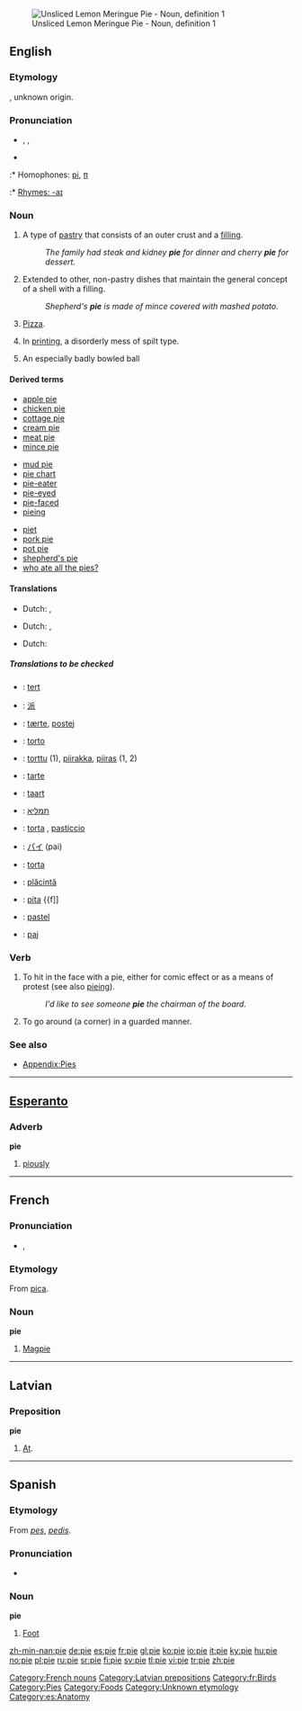{{see|Pie|PIE}}
[[Image:Lemon Meringue Pie 1.jpg|thumb|Unsliced Lemon Meringue Pie - Noun, definition 1]]
==English==

===Etymology===
{{ME.}}, unknown origin.

===Pronunciation===
* {{AHD|pī}}, {{IPA|/paɪ/}}, {{SAMPA|/paI/}}
* {{audio|en-us-pie.ogg|Audio (US)}}
:* Homophones: [[pi]], [[π]]
:* [[Rhymes:English:-aɪ|Rhymes: -aɪ]]

===Noun===
{{en-noun|s|-}}

# A type of [[pastry]] that consists of an outer crust and a [[filling]].
#: ''The family had steak and kidney '''pie''' for dinner and cherry '''pie''' for dessert.''
# Extended to other, non-pastry dishes that maintain the general concept of a shell with a filling.
#: ''Shepherd's '''pie''' is made of mince covered with mashed potato.''
# {{cattag|Northeastern US}} [[pizza|Pizza]].
# In [[printing]], a disorderly mess of spilt type.
# {{cricket}} An especially badly bowled ball

====Derived terms====
{{top3}}
*[[apple pie]]
*[[chicken pie]]
*[[cottage pie]]
*[[cream pie]]
*[[meat pie]]
*[[mince pie]]
{{mid3}}
*[[mud pie]]
*[[pie chart]]
*[[pie-eater]]
*[[pie-eyed]]
*[[pie-faced]]
*[[pieing]]
{{mid3}}
*[[piet]]
*[[pork pie]]
*[[pot pie]]
*[[shepherd's pie]]
*[[who ate all the pies?]]
{{bottom}}

====Translations====
{{top|type of pastry}}
*Dutch: {{t|nl|taart|f}}, {{t|nl|pastei|f}}
{{mid}}
{{bottom}}

{{top|other, non-pastry dishes that maintain the general concept of a shell with a filling}}
*Dutch: {{t|nl|taart|f}}, {{t|nl|pastei|f}}
{{mid}}
{{bottom}}

{{top|pizza}}
*Dutch: {{t|nl|pizza|m}}
{{mid}}
{{bottom}}

{{top|printing: disorderly mess of spilt type}}
{{mid}}
{{bottom}}

{{top|cricket: especially badly bowled ball}}
{{mid}}
{{bottom}}

=====Translations to be checked=====
{{checktrans}}
{{top}}
*{{ttbc|Afrikaans}}: [[tert]]
*{{ttbc|Chinese}}: [[派]]
*{{ttbc|Danish}}: [[tærte]], [[postej]] {{c}}
*{{ttbc|Esperanto}}: [[torto]]
*{{ttbc|Finnish}}: [[torttu]] (1), [[piirakka]], [[piiras]] (1, 2)
*{{ttbc|French}}: [[tarte]] {{f}}
*{{ttbc|Frisian}}: [[taart]]
*{{ttbc|Hebrew}}: [[תמליא]]
*{{ttbc|Italian}}: [[torta]] {{f}}, [[pasticcio]] {{m}}
{{mid}}
*{{ttbc|Japanese}}: [[パイ]] (pai)
*{{ttbc|Portuguese}}: [[torta]] {{f}}
*{{ttbc|Romanian}}: [[plăcintă]] {{f}}
*{{ttbc|Slovene}}: [[pita]] {{f]]
*{{ttbc|Spanish}}: [[pastel]] {{m}}
*{{ttbc|Swedish}}: [[paj]]
{{bottom}}

===Verb===
{{en-verb|pie|d}}

# {{transitive}} To hit in the face with a pie, either for comic effect or as a means of protest (see also [[pieing]]).
#: ''I'd like to see someone '''pie''' the chairman of the board.''
# {{transitive}} To go around (a corner) in a guarded manner.

===See also===
*[[Appendix:Pies]]

----

==[[Esperanto]]==

===Adverb===
'''pie'''

# [[piously]]

----

==French==

===Pronunciation===
* {{IPA|/pi/}}, {{SAMPA|/pi/}}

===Etymology===
From {{L.}} [[pica]].

===Noun===
'''pie''' {{f}}

# [[magpie|Magpie]]

[[Category:French nouns]]

----

==Latvian==

===Preposition===
'''pie'''

# [[at|At]].

[[Category:Latvian prepositions]]

----

==Spanish==

===Etymology===
From {{L.}} ''[[pes]]'', ''[[pedis]]''.

===Pronunciation===
*{{IPA|/pje/}}

===Noun===
'''pie''' {{m}}

# [[foot|Foot]]

[[Category:fr:Birds]]
[[Category:Pies]]
[[Category:Foods]]
[[Category:Unknown etymology]]
[[Category:es:Anatomy]]

[[zh-min-nan:pie]]
[[de:pie]]
[[es:pie]]
[[fr:pie]]
[[gl:pie]]
[[ko:pie]]
[[io:pie]]
[[it:pie]]
[[ky:pie]]
[[hu:pie]]
[[no:pie]]
[[pl:pie]]
[[ru:pie]]
[[sr:pie]]
[[fi:pie]]
[[sv:pie]]
[[tl:pie]]
[[vi:pie]]
[[tr:pie]]
[[zh:pie]]